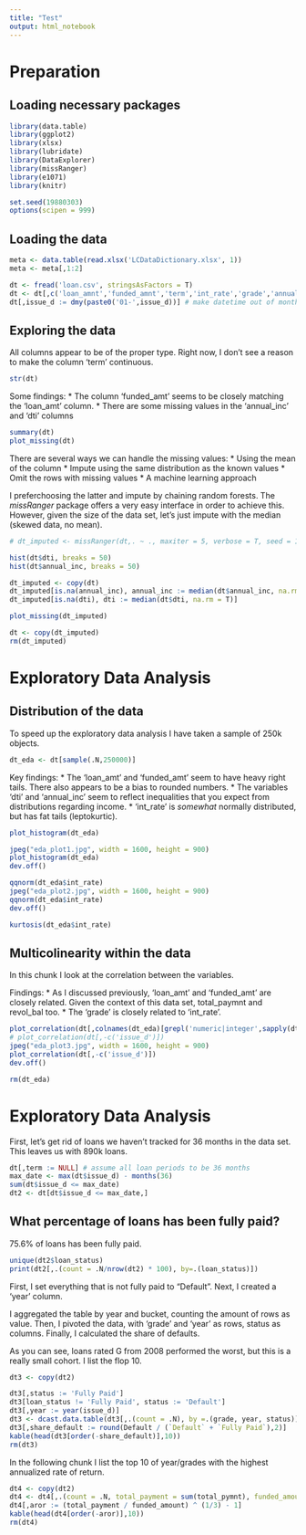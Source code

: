 ```yaml
---
title: "Test"
output: html_notebook
---
```


# Preparation
## Loading necessary packages
```r
library(data.table)
library(ggplot2)
library(xlsx)
library(lubridate)
library(DataExplorer)
library(missRanger)
library(e1071)
library(knitr)

set.seed(19880303)
options(scipen = 999)
```

## Loading the data
```r
meta <- data.table(read.xlsx('LCDataDictionary.xlsx', 1))
meta <- meta[,1:2]

dt <- fread('loan.csv', stringsAsFactors = T)
dt <- dt[,c('loan_amnt','funded_amnt','term','int_rate','grade','annual_inc','issue_d','dti','revol_bal','total_pymnt','loan_status')]
dt[,issue_d := dmy(paste0('01-',issue_d))] # make datetime out of month column
```


## Exploring the data

All columns appear to be of the proper type. Right now, I don't see a reason to make the column 'term' continuous.

```r
str(dt)
```

Some findings:
* The column 'funded_amt' seems to be closely matching the 'loan_amt' column.
* There are some missing values in the 'annual_inc' and 'dti' columns

```r
summary(dt)
plot_missing(dt)
```

There are several ways we can handle the missing values:
* Using the mean of the column
* Impute using the same distribution as the known values
* Omit the rows with missing values
* A machine learning approach

I preferchoosing the latter and impute by chaining random forests. The _missRanger_ package offers a very easy interface in order to achieve this.
However, given the size of the data set, let's just impute with the median (skewed data, no mean).

```r
# dt_imputed <- missRanger(dt,. ~ ., maxiter = 5, verbose = T, seed = 19880303, splitrule = 'extratrees', num.trees = 25)

hist(dt$dti, breaks = 50)
hist(dt$annual_inc, breaks = 50)

dt_imputed <- copy(dt)
dt_imputed[is.na(annual_inc), annual_inc := median(dt$annual_inc, na.rm = T)]
dt_imputed[is.na(dti), dti := median(dt$dti, na.rm = T)]

plot_missing(dt_imputed)

dt <- copy(dt_imputed)
rm(dt_imputed)
```

# Exploratory Data Analysis
## Distribution of the data

To speed up the exploratory data analysis I have taken a sample of 250k objects.
```r
dt_eda <- dt[sample(.N,250000)]
```

Key findings:
* The 'loan_amt' and 'funded_amt' seem to have heavy right tails. There also appears to be a bias to rounded numbers. 
* The variables 'dti' and 'annual_inc' seem to reflect inequalities that you expect from distributions regarding income.
* 'int_rate' is _somewhat_ normally distributed, but has fat tails (leptokurtic).

```r
plot_histogram(dt_eda)

jpeg("eda_plot1.jpg", width = 1600, height = 900)
plot_histogram(dt_eda)
dev.off()

qqnorm(dt_eda$int_rate)
jpeg("eda_plot2.jpg", width = 1600, height = 900)
qqnorm(dt_eda$int_rate)
dev.off()

kurtosis(dt_eda$int_rate)
```

## Multicolinearity within the data
In this chunk I look at the correlation between the variables.

Findings:
* As I discussed previously, 'loan_amt' and 'funded_amt' are closely related. Given the context of this data set, total_paymnt and revol_bal too.
* The 'grade' is closely related to 'int_rate'.

```r
plot_correlation(dt[,colnames(dt_eda)[grepl('numeric|integer',sapply(dt_eda,class))],with=F])
# plot_correlation(dt[,-c('issue_d')])
jpeg("eda_plot3.jpg", width = 1600, height = 900)
plot_correlation(dt[,-c('issue_d')])
dev.off()

rm(dt_eda)
```


# Exploratory Data Analysis
First, let's get rid of loans we haven't tracked for 36 months in the data set.
This leaves us with 890k loans.

```r
dt[,term := NULL] # assume all loan periods to be 36 months
max_date <- max(dt$issue_d) - months(36)
sum(dt$issue_d <= max_date)
dt2 <- dt[dt$issue_d <= max_date,]
```

## What percentage of loans has been fully paid?
75.6% of loans has been fully paid.

```r
unique(dt2$loan_status)
print(dt2[,.(count = .N/nrow(dt2) * 100), by=.(loan_status)])
```

First, I set everything that is not fully paid to "Default".
Next, I created a 'year' column.

I aggregated the table by year and bucket, counting the amount of rows as value.
Then, I pivoted the data, with 'grade' and 'year' as rows, status as columns.
Finally, I calculated the share of defaults.

As you can see, loans rated G from 2008 performed the worst, but this is a really small cohort.
I list the flop 10.

```r
dt3 <- copy(dt2)

dt3[,status := 'Fully Paid']
dt3[loan_status != 'Fully Paid', status := 'Default']
dt3[,year := year(issue_d)]
dt3 <- dcast.data.table(dt3[,.(count = .N), by =.(grade, year, status)], 'grade + year ~ status')
dt3[,share_default := round(Default / (`Default` + `Fully Paid`),2)]
kable(head(dt3[order(-share_default)],10))
rm(dt3)
```

In the following chunk I list the top 10 of year/grades with the highest annualized rate of return.

```r
dt4 <- copy(dt2)
dt4 <- dt4[,.(count = .N, total_payment = sum(total_pymnt), funded_amount = sum(funded_amnt)), by =.(grade, year, status)]
dt4[,aror := (total_payment / funded_amount) ^ (1/3) - 1]
kable(head(dt4[order(-aror)],10))
rm(dt4)
```